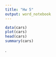 ```yaml
---
title: "Hw 5"
output: word_notebook
---
```



```r
data(cars)
plot(cars)
head(cars)
summary(cars)

```

.

